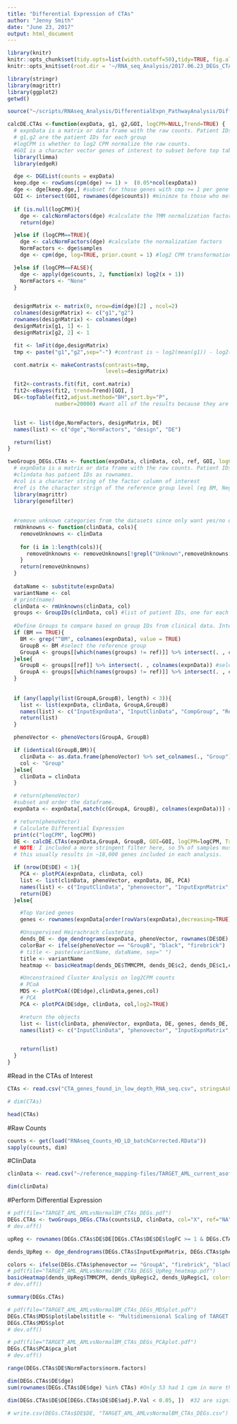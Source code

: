 ```yaml
---
title: "Differential Expression of CTAs"
author: "Jenny Smith"
date: "June 23, 2017"
output: html_document
---
```





```r
library(knitr)
knitr::opts_chunk$set(tidy.opts=list(width.cutoff=50),tidy=TRUE, fig.align='center')
knitr::opts_knit$set(root.dir = '~/RNA_seq_Analysis/2017.06.23_DEGs_CTAs/')
```


```r
library(stringr)
library(magrittr)
library(ggplot2)
getwd()
```


```r
source("~/scripts/RNAseq_Analysis/DifferentialExpn_PathwayAnalysis/DifferentialExpressionPipeline.r")
```


```r
calcDE.CTAs <-function(expData, g1, g2,GOI, logCPM=NULL,Trend=TRUE) {
  # expnData is a matrix or data frame with the raw counts. Patient IDs as colnames, genes as rownames
  # g1,g2 are the patient IDs for each group
  #logCPM is whether to log2 CPM normalize the raw counts.
  #GOI is a character vector genes of interest to subset before top table(for enhanced BH p val adjustment using a subset of genes)
  library(limma)
  library(edgeR)

  dge <- DGEList(counts = expData)
  keep.dge <- rowSums(cpm(dge) >= 1) >  (0.05*ncol(expData))
  dge <- dge[keep.dge,] #subset for those genes with cmp >= 1 per gene
  GOI <- intersect(GOI, rownames(dge$counts)) #minimze to those who met the 1CPM criteria
  
  if (is.null(logCPM)){
    dge <- calcNormFactors(dge) #calculate the TMM normalization factors
    return(dge)

  }else if (logCPM==TRUE){
    dge <- calcNormFactors(dge) #calculate the normalization factors
    NormFactors <- dge$samples
    dge <- cpm(dge, log=TRUE, prior.count = 1) #log2 CPM transformation.

  }else if (logCPM==FALSE){
    dge <- apply(dge$counts, 2, function(x) log2(x + 1))
    NormFactors <- "None"
  }


  designMatrix <- matrix(0, nrow=dim(dge)[2] , ncol=2)
  colnames(designMatrix) <- c("g1","g2")
  rownames(designMatrix) <- colnames(dge)
  designMatrix[g1, 1] <- 1
  designMatrix[g2, 2] <- 1

  fit <- lmFit(dge,designMatrix)
  tmp <- paste("g1","g2",sep="-") #contrast is ~ log2(mean(g1)) - log2(mean(g2)) per gene

  cont.matrix <- makeContrasts(contrasts=tmp,
                               levels=designMatrix)

  fit2<-contrasts.fit(fit, cont.matrix)
  fit2<-eBayes(fit2, trend=Trend)[GOI, ]
  DE<-topTable(fit2,adjust.method="BH",sort.by="P",
               number=20000) #want all of the results because they are subset to GOI already 


  list <- list(dge,NormFactors, designMatrix, DE)
  names(list) <- c("dge","NormFactors", "design", "DE")

  return(list)
}
```


```r
twoGroups_DEGs.CTAs <- function(expnData, clinData, col, ref, GOI, logCPM=TRUE,BM=FALSE){
  # expnData is a matrix or data frame with the raw counts. Patient IDs as colnames, genes as rownames
  #clindata has patient IDs as rownames. 
  #col is a character string of the factor column of interest
  #ref is the character strign of the reference group level (eg BM, Neg, or control)
  library(magrittr)
  library(genefilter)
  
  
  #remove unknown categories from the datasets since only want yes/no or 0/1 groups
  rmUnknowns <- function(clinData, cols){
    removeUnknowns <- clinData
    
    for (i in 1:length(cols)){
      removeUnknowns <- removeUnknowns[!grepl("Unknown",removeUnknowns[, cols[i]]), ] 
    }
    return(removeUnknowns)
  }
  
  dataName <- substitute(expnData)
  variantName <- col
  # print(name)
  clinData <- rmUnknowns(clinData, col)
  groups <- GroupIDs(clinData, col) #list of patient IDs, one for each group
  
  #Define Groups to compare based on group IDs from clinical data. Intersect with expression matrix to subset. 
  if (BM == TRUE){
    BM <- grep("^BM", colnames(expnData), value = TRUE)
    GroupB <- BM #select the reference group 
    GroupA <- groups[[which(names(groups) != ref)]] %>% intersect(. , colnames(expnData)) #the second group (mutant, AML, treated, etc)
  }else{
    GroupB <- groups[[ref]] %>% intersect(. , colnames(expnData)) #select the reference group (eg No, normal, wt, control, etc.) Must be a character(level) from the column of clinData selected. 
    GroupA <- groups[[which(names(groups) != ref)]] %>% intersect(. , colnames(expnData)) #the second group (mutant, AML, treated, etc)
  }
  
  
  if (any(lapply(list(GroupA,GroupB), length) < 3)){
    list <- list(expnData, clinData, GroupA,GroupB)
    names(list) <- c("InputExpnData", "InputClinData", "CompGroup", "RefGroup")
    return(list)
  }

  phenoVector <- phenoVectors(GroupA, GroupB)

  if (identical(GroupB,BM)){
    clinData <- as.data.frame(phenoVector) %>% set_colnames(., "Group")
    col <- "Group"
  }else{
    clinData = clinData
  }

  # return(phenoVector)
  #subset and order the dataframe.
  expnData <- expnData[,match(c(GroupA, GroupB), colnames(expnData))] #mutant, then WT

  # return(phenoVector)
  # Calculate Differential Expression
  print(c("logCPM", logCPM))
  DE <- calcDE.CTAs(expnData,GroupA, GroupB, GOI=GOI, logCPM=logCPM, Trend = TRUE) #mutant - wild type. logCPM the counts
  # NOTE: I included a more stringent filter here, so 5% of samples must have logCPM of greater than 1 for inclusion in analysis
  # this usually results in ~18,000 genes included in each analysis.

  if (nrow(DE$DE) < 1){
    PCA <- plotPCA(expnData, clinData, col)
    list <- list(clinData, phenoVector, expnData, DE, PCA)
    names(list) <- c("InputClinData", "phenovector", "InputExpnMatrix", "DE","PCA")
    return(DE)
  }else{

    #Top Varied genes
    genes <- rownames(expnData[order(rowVars(expnData),decreasing=TRUE), ])[1:500]

    #Unsupervised Heirachrach clustering
    dends_DE <- dge_dendrograms(expnData, phenoVector, rownames(DE$DE), method="ward.D2") #dendrograms based on all differentially expressed genes.
    colorBar <- ifelse(phenoVector == "GroupB", "black", "firebrick")
    # title <- paste(variantName, dataName, sep=" ")
    title <- variantName
    heatmap <- basicHeatmap(dends_DE$TMMCPM, dends_DE$c2, dends_DE$c1,colorBar, title=title)

    #Unconstrained Cluster Analysis on log2CPM counts
    # PCoA
    MDS <- plotPCoA((DE$dge),clinData,genes,col)
    # PCA
    PCA <- plotPCA(DE$dge, clinData, col,log2=TRUE)

    #return the objects
    list <- list(clinData, phenoVector, expnData, DE, genes, dends_DE, heatmap, MDS, PCA)
    names(list) <- c("InputClinData", "phenovector", "InputExpnMatrix", "DE", "topVargenes", "dends_DE", "Heatmap", "MDS", "PCA")


    return(list)
  }
}

```

#Read in the CTAs of Interest
```r
CTAs <- read.csv("CTA_genes_found_in_low_depth_RNA_seq.csv", stringsAsFactors = FALSE)$geneSymbol

# dim(CTAs)
```


```r
head(CTAs)
```


#Raw Counts

```r
counts <- get(load("RNAseq_Counts_HD_LD_batchCorrected.RData"))
sapply(counts, dim)
```

#ClinData

```r
clinData <- read.csv("~/reference_mapping-files/TARGET_AML_current_asof_june30_2016_UPDATED_RhondaEdit_2017.06.08.csv", stringsAsFactors = FALSE, row.names=1)

dim(clinData)
```

#Perform Differential Expression




```r
# pdf(file="TARGET_AML_AMLvsNormalBM_CTAs_DEGs.pdf")
DEGs.CTAs <- twoGroups_DEGs.CTAs(counts$LD, clinData, col="X", ref="NA", GOI = CTAs, logCPM = TRUE, BM = TRUE)
# dev.off()
```


```r
upReg <- rownames(DEGs.CTAs$DE$DE[DEGs.CTAs$DE$DE$logFC >= 1 & DEGs.CTAs$DE$DE$adj.P.Val <= 0.05, ])

dends_UpReg <- dge_dendrograms(DEGs.CTAs$InputExpnMatrix, DEGs.CTAs$phenovector, upReg, method="ward.D2")
```


```r
colors <- ifelse(DEGs.CTAs$phenovector == "GroupA", "firebrick", "black")
# pdf(file="TARGET_AML_AMLvsNormalBM_CTAs_DEGS_UpReg_heatmap.pdf")
basicHeatmap(dends_UpReg$TMMCPM, dends_UpReg$c2, dends_UpReg$c1, colors = colors , title = " ")
# dev.off()
```


```r
summary(DEGs.CTAs)
```


```r
# pdf(file="TARGET_AML_AMLvsNormalBM_CTAs_DEGs_MDSplot.pdf")
DEGs.CTAs$MDS$plot$labels$title <- "Multidimensional Scaling of TARGET AML: Most Varied Genes"
DEGs.CTAs$MDS$plot
# dev.off()
```

```r
# pdf(file="TARGET_AML_AMLvsNormalBM_CTAs_DEGs_PCAplot.pdf")
DEGs.CTAs$PCA$pca_plot
# dev.off()
```

```r
range(DEGs.CTAs$DE$NormFactors$norm.factors)
```

```r
dim(DEGs.CTAs$DE$dge)
sum(rownames(DEGs.CTAs$DE$dge) %in% CTAs) #Only 53 had 1 cpm in more than 5% of samples
```

```r
dim(DEGs.CTAs$DE$DE[DEGs.CTAs$DE$DE$adj.P.Val < 0.05, ])  #32 are significally differentially expressed
```

```r
# write.csv(DEGs.CTAs$DE$DE, "TARGET_AML_AMLvsNormalBM_CTAs_DEGs.csv")
```





